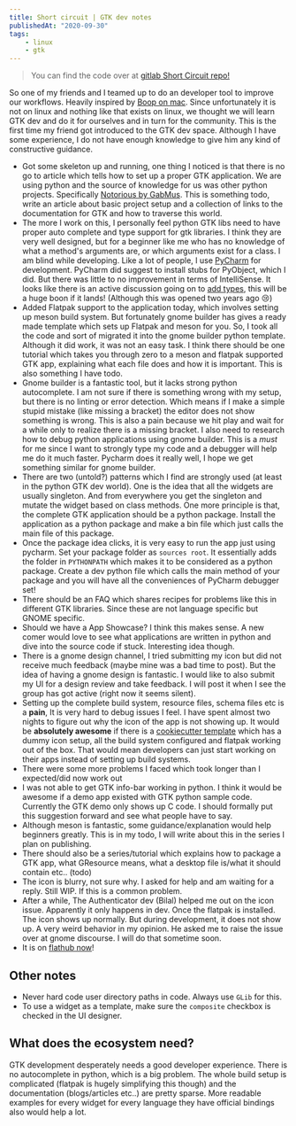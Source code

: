 ```yaml
---
title: Short circuit | GTK dev notes
publishedAt: "2020-09-30"
tags:
    - linux
    - gtk
---
```


> You can find the code over at [gitlab Short Circuit repo!](https://gitlab.gnome.org/Bharatkalluri/short-circuit)

So one of my friends and I teamed up to do an developer tool to improve our workflows. Heavily inspired by [Boop on
mac](https://boop.okat.best/). Since unfortunately it is not on linux and nothing like that exists on linux, we thought
we will learn GTK dev and do it for ourselves and in turn for the community. This is the first time my friend got
introduced to the GTK dev space. Although I have some experience, I do not have enough knowledge to give him any kind of
constructive guidance.

-   Got some skeleton up and running, one thing I noticed is that there is no go to article which tells how to set up a
    proper GTK application. We are using python and the source of knowledge for us was other python projects. Specifically
    [Notorious by GabMus](https://gitlab.gnome.org/GabMus/notorious/). This is something todo, write an article about
    basic project setup and a collection of links to the documentation for GTK and how to traverse this world.
-   The more I work on this, I personally feel python GTK libs need to have proper auto complete and type support for gtk
    libraries. I think they are very well designed, but for a beginner like me who has no knowledge of what a method's
    arguments are, or which arguments exist for a class. I am blind while developing. Like a lot of people, I use
    [PyCharm](https://www.jetbrains.com/pycharm/) for development. PyCharm did suggest to install stubs for PyObject,
    which I did. But there was little to no improvement in terms of IntelliSense. It looks like there is an active
    discussion going on to [add types](https://gitlab.gnome.org/GNOME/pygobject/-/issues/159), this will be a huge boon if
    it lands! (Although this was opened two years ago 😢)
-   Added Flatpak support to the application today, which involves setting up meson build system. But fortunately gnome
    builder has gives a ready made template which sets up Flatpak and meson for you. So, I took all the code and sort of
    migrated it into the gnome builder python template. Although it did work, it was not an easy task. I think there
    should be one tutorial which takes you through zero to a meson and flatpak supported GTK app, explaining what each
    file does and how it is important. This is also something I have todo.
-   Gnome builder is a fantastic tool, but it lacks strong python autocomplete. I am not sure if there is something wrong
    with my setup, but there is no linting or error detection. Which means if I make a simple stupid mistake (like missing
    a bracket) the editor does not show something is wrong. This is also a pain because we hit play and wait for a while
    only to realize there is a missing bracket. I also need to research how to debug python applications using gnome
    builder. This is a _must_ for me since I want to strongly type my code and a debugger will help me do it much faster.
    Pycharm does it really well, I hope we get something similar for gnome builder.
-   There are two (untold?) patterns which I find are strongly used (at least in the python GTK dev world). One is the
    idea that all the widgets are usually singleton. And from everywhere you get the singleton and mutate the widget based
    on class methods. One more principle is that, the complete GTK application should be a python package. Install the
    application as a python package and make a bin file which just calls the main file of this package.
-   Once the package idea clicks, it is very easy to run the app just using pycharm. Set your package folder as `sources root`. It essentially adds the folder in `PYTHONPATH` which makes it to be considered as a python package. Create a
    dev python file which calls the main method of your package and you will have all the conveniences of PyCharm debugger
    set!
-   There should be an FAQ which shares recipes for problems like this in different GTK libraries. Since these are not
    language specific but GNOME specific.
-   Should we have a App Showcase? I think this makes sense. A new comer would love to see what applications are written
    in python and dive into the source code if stuck. Interesting idea though.
-   There is a gnome design channel, I tried submitting my icon but did not receive much feedback (maybe mine was a bad
    time to post). But the idea of having a gnome design is fantastic. I would like to also submit my UI for a design
    review and take feedback. I will post it when I see the group has got active (right now it seems silent).
-   Setting up the complete build system, resource files, schema files etc is a **pain**, It is very hard to debug issues
    I feel. I have spent almost two nights to figure out why the icon of the app is not showing up. It would be
    **absolutely awesome** if there is a [cookiecutter template](https://github.com/cookiecutter/cookiecutter) which has a
    dummy icon setup, all the build system configured and flatpak working out of the box. That would mean developers can
    just start working on their apps instead of setting up build systems.
-   There were some more problems I faced which took longer than I expected/did now work out
-   I was not able to get GTK info-bar working in python. I think it would be awesome if a demo app existed with GTK
    python sample code. Currently the GTK demo only shows up C code. I should formally put this suggestion forward and
    see what people have to say.
-   Although meson is fantastic, some guidance/explanation would help beginners greatly. This is in my todo, I will
    write about this in the series I plan on publishing.
-   There should also be a series/tutorial which explains how to package a GTK app, what GResource means, what a desktop
    file is/what it should contain etc.. (todo)
-   The icon is blurry, not sure why. I asked for help and am waiting for a reply. Still WIP. If this is a common
    problem.
-   After a while, The Authenticator dev (Bilal) helped me out on the icon issue. Apparently it only happens in dev. Once
    the flatpak is installed. The icon shows up normally. But during development, it does not show up. A very weird
    behavior in my opinion. He asked me to raise the issue over at gnome discourse. I will do that sometime soon.
-   It is on [flathub now](https://flathub.org/apps/details/in.bharatkalluri.shortcircuit)!

## Other notes

-   Never hard code user directory paths in code. Always use `GLib` for this.
-   To use a widget as a template, make sure the `composite` checkbox is checked in the UI designer.

## What does the ecosystem need?

GTK development desperately needs a good developer experience. There is no autocomplete in python, which is a big problem. The whole
build setup is complicated (flatpak is hugely simplifying this though) and the documentation (blogs/articles etc..) are pretty sparse.
More readable examples for every widget for every language they have official bindings also would help a lot.
